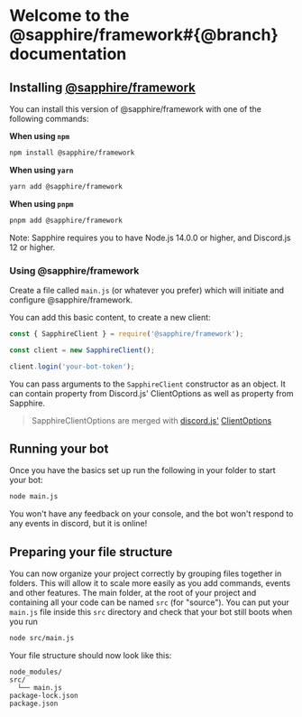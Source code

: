 

# Welcome to the @sapphire/framework#{@branch} documentation

## Installing <a href={saphFrameworkUrl}>@sapphire/framework</a>

You can install this version of @sapphire/framework with one of the following commands:

**When using `npm`**

```sh
npm install @sapphire/framework
```

**When using `yarn`**

```sh
yarn add @sapphire/framework
```

**When using `pnpm`**

```sh
pnpm add @sapphire/framework
```

Note: Sapphire requires you to have Node.js 14.0.0 or higher, and Discord.js 12 or higher.

### Using @sapphire/framework

Create a file called `main.js` (or whatever you prefer) which will initiate and configure @sapphire/framework.

You can add this basic content, to create a new client:

```javascript
const { SapphireClient } = require('@sapphire/framework');

const client = new SapphireClient();

client.login('your-bot-token');
```

You can pass arguments to the `SapphireClient` constructor as an object. It can contain property from Discord.js'
ClientOptions as well as property from Sapphire.

> SapphireClientOptions are merged with <a href={djsUrl}>discord.js'</a> <a href={djsClientOptions}>ClientOptions</a>

## Running your bot

Once you have the basics set up run the following in your folder to start your bot:

```sh
node main.js
```

You won't have any feedback on your console, and the bot won't respond to any events in discord, but it is online!

## Preparing your file structure

You can now organize your project correctly by grouping files together in folders. This will allow it to scale more
easily as you add commands, events and other features.
The main folder, at the root of your project and containing all your code can be named `src` (for "source"). You can put
your `main.js` file inside this `src` directory and check that your bot still boots when you run

```sh
node src/main.js
```

Your file structure should now look like this:

```
node_modules/
src/
  └── main.js
package-lock.json
package.json
```
